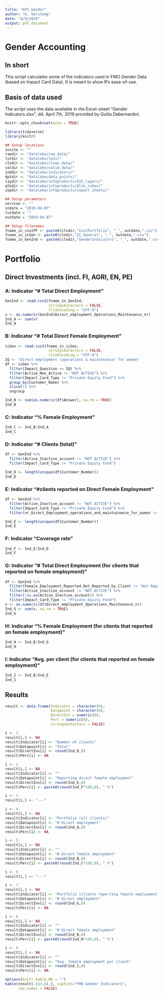 ```yaml
---
title: "KPI_Gender"
author: "G. Versteeg"
date: "4/9/2019"
output: pdf_document
---
```


# Gender Accounting
## In short
This script calculates some of the indicators used in FMO Gender Data (based on Impact Card Data). It is meant to show R's ease-of-use.

## Basis of data used
The script uses the data available in the Excel-sheet "Gender Indicators.xlsx", dd. April 7th, 2019 provided by Guilia Debernardini.


```r
knitr::opts_chunk$set(echo = TRUE)
```

```r
library(tidyverse)
library(knitr)

## Setup locations
insite <- ""
rawdir <- "datalake/raw_data/"
lutdir <- "datalake/luts/"
clndir <- "datalake/clean_data/"
valdir <- "datalake/valid_data/"
inddir <- "datalake/indicators/"
dptdir <- "datalake/data_points/"
laydir <- "datalake/infoproducts/GIS_layers/"
qlkdir <- "datalake/infoproducts/Qlik_cubes/"
sopdir <- "datalake/infoproducts/sopact_sheets/"

## Setup parameters
version <- ""
indate = "2019-04-07"
lutdate = ""
outdate = "2019-04-07"

## Setup filenames
fname_in_custPF <- paste0(clndir,"CustPortfolio", "_", outdate,".csv")
fname_in_icGen <- paste0(clndir,"IC_General", "_", outdate,".csv")
fname_in_GenInd <- paste0(clndir,"GenderIndicators", "_", outdate,".csv")
```

# Portfolio

## Direct Investments (incl. FI, AGRI, EN, PE)

### A: Indicator "# Total Direct Employment"
```r
GenInd <- read.csv2(fname_in_GenInd,
                    stringsAsFactors = FALSE,
                    fileEncoding = "UTF-8")
v <- as.numeric(GenInd$Direct_employment_Operations_Maintenance_nr)
Ind_A <- sum(v)
Ind_A
```

### B: Indicator "# Total Direct Female Employment"

```r
icGen <- read.csv2(fname_in_icGen,
                    stringsAsFactors = FALSE,
                    fileEncoding = "UTF-8")
IQ <- "Direct employment (operations & maintenance) for women"
df <- icGen %>%
  filter(Impact_Question == IQ) %>%
  filter(Active_Non_Active != "NOT ACTIVE") %>%
  filter(Impact_Card_Type != "Private Equity Fund") %>%
  group_by(Customer_Name) %>%
  slice(1) %>%
  ungroup

Ind_B <- sum(as.numeric(df$Answer), na.rm = TRUE)
Ind_B
```

### C: Indicator "% Female Employment "

```r
Ind_C <- Ind_B/Ind_A
Ind_C
```

### D: Indicator "# Clients (total)"

```r
df <- GenInd %>%
  filter(Active_Inactive_account != "NOT ACTIVE") %>%
  filter(Impact_Card_Type != "Private Equity Fund")

Ind_D <- length(unique(df$Customer_Number))
Ind_D
```

### E: Indicator "#clients reported on Direct Female Employment"

```r
df <- GenInd %>%
  filter(Active_Inactive_account != "NOT ACTIVE") %>%
  filter(Impact_Card_Type != "Private Equity Fund") %>%
  filter(nr_Direct_Employment_operations_and_maintainence_for_women != "Not Reported")

Ind_E <- length(unique(df$Customer_Number))
Ind_E
```
### F: Indicator "Coverage rate"

```r
Ind_F <- Ind_E/Ind_D
Ind_F
```

### G: Indicator "# Total Direct Employment (for clients that reported on female employment)"

```r
df <- GenInd %>%
  filter(Female_Employment_Reported_Not_Reported_by_Client != "Not Reported") %>%
  filter(Active_Inactive_account != "NOT ACTIVE") %>%
  filter(!is.na(Active_Inactive_account)) %>%
  filter(Impact_Card_Type != "Private Equity Fund")
v <- as.numeric(df$Direct_employment_Operations_Maintenance_nr)
Ind_G <- sum(v, na.rm = TRUE)
Ind_G
```

### H: Indicator "% Female Employment (for clients that reported on female employment)"

```r
Ind_H <- Ind_B/Ind_G
Ind_H
```


### I: Indicator "Avg. per client (for clients that reported on female employment)"

```r
Ind_I <- Ind_B/Ind_E
Ind_I
```

## Results

```r
result <- data.frame(Indicator = character(0),
                     Datapoint = character(0),
                     DirectInv = numeric(0),
                     Perc = numeric(0),
                     stringsAsFactors = FALSE)

i <- 1
result[i,] <- NA
result$Indicator[i] <- "Number of clients"
result$Datapoint[i] <- "Total"
result$DirectInv[i] <- round(Ind_D,0)
result$Perc[i] <- NA

i <- 2
result[i,] <- NA
result$Indicator[i] <- ""
result$Datapoint[i] <- "Reporting direct female employment"
result$DirectInv[i] <- round(Ind_E,0)
result$Perc[i] <- paste0(round(Ind_F*100,0), " %")

i <- 3
result[i,] <- "---"

i <- 4
result[i,] <- NA
result$Indicator[i] <- "Portfolio (all clients)"
result$Datapoint[i] <- "# Direct employment"
result$DirectInv[i] <- round(Ind_A,0)
result$Perc[i] <- NA

i <- 5
result[i,] <- NA
result$Indicator[i] <- ""
result$Datapoint[i] <- "# Direct female employment"
result$DirectInv[i] <- round(Ind_B,0)
result$Perc[i] <- paste0(round(Ind_C*100,0), " %")

i <- 6
result[i,] <- "---"

i <- 7
result[i,] <- NA
result$Indicator[i] <- "Portfolio (clients reporting female employment)"
result$Datapoint[i] <- "# Direct employment"
result$DirectInv[i] <- round(Ind_G,0)
result$Perc[i] <- NA

i <- 8
result[i,] <- NA
result$Indicator[i] <- ""
result$Datapoint[i] <- "# Direct female employment"
result$DirectInv[i] <- round(Ind_B,0)
result$Perc[i] <- paste0(round(Ind_H*100,0), " %")

i <- 9
result[i,] <- NA
result$Indicator[i] <- ""
result$Datapoint[i] <- "Avg. female employment per client"
result$DirectInv[i] <- round(Ind_I,0)
result$Perc[i] <- NA
```


```r
options(knitr.kable.NA = "")
kable(result[-c(3,6),], caption="FMO Gender Indicators",
      row.names = FALSE)
```

